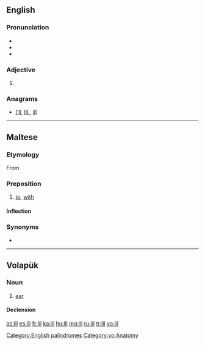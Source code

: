 {{also|li'l|li-l|lil'|lil-}}
==English==

===Pronunciation===
* {{IPA|/lɪl/}}
* {{rhymes|ɪl}}
* {{homophones|Lil}}

===Adjective===
{{infl|en|adjective}}

# {{alternative form of|[[li'l]]}}

===Anagrams===
* [[I'll#English|I'll]], [[Ill.#English|Ill.]], [[ill#English|ill]]

[[Category:English palindromes]]

----
==Maltese==
===Etymology===
From {{etyl|ar|mt}}

===Preposition===
{{infl|mt|preposition}}

# [[to]], [[with]]

====Inflection====
{{mt-prep-inflection|lil|lil|c|base=li}}

===Synonyms===
* {{l|mt|għand}}

----

==Volapük==

===Noun===
{{vo-noun}}

# [[ear]]

====Declension====
{{vo-decl-noun}}

[[Category:vo:Anatomy]]

[[az:lil]]
[[es:lil]]
[[fr:lil]]
[[ka:lil]]
[[hu:lil]]
[[mg:lil]]
[[ru:lil]]
[[tr:lil]]
[[vo:lil]]